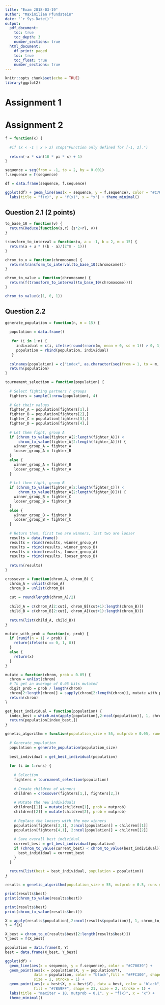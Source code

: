 ```yaml
---
title: "Exam 2018-03-19"
author: "Maximilian Pfundstein"
date: "`r Sys.Date()`"
output:
  pdf_document:
    toc: true
    toc_depth: 3
    number_sections: true
  html_document:
    df_print: paged
    toc: true
    toc_float: true
    number_sections: true
---
```


```r
knitr::opts_chunk$set(echo = TRUE)
library(ggplot2)
```

# Assignment 1

# Assignment 2

```r
f = function(x) {
  
  #if (x < -1 | x > 2) stop("Function only defined for [-1, 2].")
  
  return(-x * sin(10 * pi * x) + 1) 
}
```

```r
sequence = seq(from = -1, to = 2, by = 0.001)
f.sequence = f(sequence)

df = data.frame(sequence, f.sequence)

ggplot(df) + geom_line(aes(x = sequence, y = f.sequence), color = "#C70039") + 
  labs(title = "f(x)", y = "f(x)", x = "x") + theme_minimal()
```

## Question 2.1 (2 points)

```r

to_base_10 = function(v) {
  return(Reduce(function(s,r) {s*2+r}, v))
}

transform_to_interval = function(u, a = -1, b = 2, m = 15) {
  return(a + u * ((b - a)/(2^m - 1)))
}

chrom_to_x = function(chromosome) {
  return(transform_to_interval(to_base_10(chromosome)))
}

chrom_to_value = function(chromosome) {
  return(f(transform_to_interval(to_base_10(chromosome))))
}

chrom_to_value(c(1, 0, 1))

```

## Question 2.2

```r
  
generate_population = function(n, m = 15) {
  
  population = data.frame()
  
   for (i in 1:n) {
     individual = c(i, ifelse(round(rnorm(m, mean = 0, sd = 1)) > 0, 1, 0))
     population = rbind(population, individual)
   }
  
  colnames(population) = c("index", as.character(seq(from = 1, to = m, by = 1)))
  return(population)
}

tournament_selection = function(population) {
  
  # Select fighting partners / groups
  fighters = sample(1:nrow(population), 4)
  
  # Get their values
  fighter_A = population[fighters[1],]
  fighter_B = population[fighters[2],]
  fighter_C = population[fighters[3],]
  fighter_D = population[fighters[4],]
  
  # Let them fight, group A
  if (chrom_to_value(fighter_A[2:length(fighter_A)]) <
      chrom_to_value(fighter_A[2:length(fighter_A)])) {
    winner_group_A = fighter_A
    looser_group_A = fighter_B
  }
  else {
    winner_group_A = fighter_B
    looser_group_A = fighter_A
  }
  
  # Let them fight, group B
  if (chrom_to_value(fighter_A[2:length(fighter_C)]) <
      chrom_to_value(fighter_A[2:length(fighter_D)])) {
    winner_group_B = fighter_C
    looser_group_B = fighter_D
  }
  else {
    winner_group_B = fighter_D
    looser_group_B = fighter_C
  }
  
  # Return them, first two are winners, last two are looser
  results = data.frame()
  results = rbind(results, winner_group_A)
  results = rbind(results, winner_group_B)
  results = rbind(results, looser_group_A)
  results = rbind(results, looser_group_B)
  
  return(results)
}

crossover = function(chrom_A, chrom_B) {
  chrom_A = unlist(chrom_A)
  chrom_B = unlist(chrom_B)
  
  cut = round(length(chrom_A)/2)
  
  child_A = c(chrom_A[2:cut], chrom_B[(cut+1):length(chrom_B)])
  child_B = c(chrom_B[2:cut], chrom_A[(cut+1):length(chrom_B)])
  
  return(list(child_A, child_B))
}

mutate_with_prob = function(x, prob) {
  if (runif(n = 1) < prob) {
    return(ifelse(x == 0, 1, 0))
  }
  else {
    return(x)
  }
}

mutate = function(chrom, prob = 0.05) {
  chrom = unlist(chrom)
  # To get an average of 0.05 bits mutated
  digit_prob = prob / length(chrom)
  chrom[2:length(chrom)] = sapply(chrom[2:length(chrom)], mutate_with_prob, prob)
  return(chrom)
}

```

```r

get_best_individual = function(population) {
  index_best = which.min(apply(population[,2:ncol(population)], 1, chrom_to_value))
  return(population[index_best,])
}

genetic_algorithm = function(population_size = 55, mutprob = 0.05, runs = 100) {
  
  # Generate population
  population = generate_population(population_size)
  
  best_individual = get_best_individual(population)
  
  for (i in 1:runs) {
    
    # Selection
    fighters = tournament_selection(population)
    
    # Create children of winners
    children = crossover(fighters[1,], fighters[2,])
    
    # Mutate the new individuals
    children[[1]] = mutate(children[1], prob = mutprob)
    children[[2]] = mutate(children[2], prob = mutprob)
    
    # Replace the loosers with the new winners
    population[fighters[3,1], 2:ncol(population)] = children[[1]]
    population[fighters[4,1], 2:ncol(population)] = children[[2]]
    
    # Save overall best individual
    current_best = get_best_individual(population)
    if (chrom_to_value(current_best) < chrom_to_value(best_individual)) {
      best_indididual = current_best
    }
  }
  
  return(list(best = best_individual, population = population))
}

```

```r
results = genetic_algorithm(population_size = 55, mutprob = 0.5, runs = 100)

print(results$best)
print(chrom_to_value(results$best))
```


```r
print(results$best)
print(chrom_to_value(results$best))

X = apply(results$population[,2:ncol(results$population)], 1, chrom_to_x)
Y = f(X)

X_best = chrom_to_x(results$best[2:length(results$best)])
Y_best = f(X_best)

population = data.frame(X, Y)
best = data.frame(X_best, Y_best)

ggplot(df) +
  geom_line(aes(x = sequence, y = f.sequence), color = "#C70039") +
  geom_point(aes(x = population$X, y = population$Y),
             data = population, color = "black",fill = "#FFC300", shape = 21,
             size = 2, stroke = 1) + 
  geom_point(aes(x = best$X, y = best$Y), data = best, color = "black",
             fill = "#7BA9FF", shape = 21, size = 2, stroke = 1) +
  labs(title = "maxiter = 10, mutprob = 0.1", y = "f(x)", x = "x") +
  theme_minimal()
```




